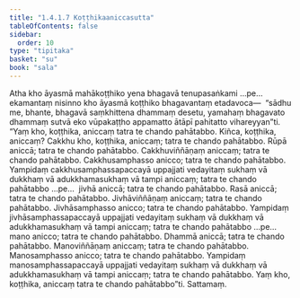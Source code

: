 ```yaml
---
title: "1.4.1.7 Koṭṭhikaaniccasutta"
tableOfContents: false
sidebar:
  order: 10
type: "tipitaka"
basket: "su"
book: "sala"
---
```



<DynamicBreadcrumb />

<Division number="162" book="sala">

<Paragraph number="873" book="sala">
Atha kho āyasmā mahākoṭṭhiko yena bhagavā tenupasaṅkami …pe…  ekamantaṃ nisinno kho āyasmā koṭṭhiko bhagavantaṃ etadavoca—  “sādhu me, bhante, bhagavā saṃkhittena dhammaṃ desetu, yamahaṃ bhagavato dhammaṃ sutvā eko vūpakaṭṭho appamatto ātāpī pahitatto vihareyyan”ti.
</Paragraph>

<Paragraph number="874" book="sala">
“Yaṃ kho, koṭṭhika, aniccaṃ tatra te chando pahātabbo. Kiñca, koṭṭhika, aniccaṃ? Cakkhu kho, koṭṭhika, aniccaṃ; tatra te chando pahātabbo. Rūpā aniccā; tatra te chando pahātabbo. Cakkhuviññāṇaṃ aniccaṃ; tatra te chando pahātabbo. Cakkhusamphasso anicco; tatra te chando pahātabbo. Yampidaṃ cakkhusamphassapaccayā uppajjati vedayitaṃ sukhaṃ vā dukkhaṃ vā adukkhamasukhaṃ vā tampi aniccaṃ; tatra te chando pahātabbo …pe…  jivhā aniccā; tatra te chando pahātabbo. Rasā aniccā; tatra te chando pahātabbo. Jivhāviññāṇaṃ aniccaṃ; tatra te chando pahātabbo. Jivhāsamphasso anicco; tatra te chando pahātabbo. Yampidaṃ jivhāsamphassapaccayā uppajjati vedayitaṃ sukhaṃ vā dukkhaṃ vā adukkhamasukhaṃ vā tampi aniccaṃ; tatra te chando pahātabbo …pe…  mano anicco; tatra te chando pahātabbo. Dhammā aniccā; tatra te chando pahātabbo. Manoviññāṇaṃ aniccaṃ; tatra te chando pahātabbo. Manosamphasso anicco; tatra te chando pahātabbo. Yampidaṃ manosamphassapaccayā uppajjati vedayitaṃ sukhaṃ vā dukkhaṃ vā adukkhamasukhaṃ vā tampi aniccaṃ; tatra te chando pahātabbo. Yaṃ kho, koṭṭhika, aniccaṃ tatra te chando pahātabbo”ti.

</Paragraph>
</Division>

<Paragraph number="875" type="center" book="sala">
Sattamaṃ.
</Paragraph>